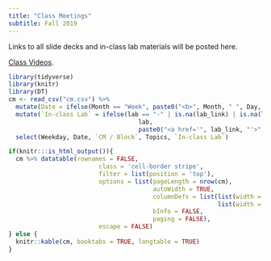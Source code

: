 ```yaml
---
title: "Class Meetings"
subtitle: Fall 2019
---
```


Links to all slide decks and in-class lab materials will be posted here.

[Class Videos](https://echo360.org).

```r
library(tidyverse)
library(knitr)
library(DT)
cm <- read_csv("cm.csv") %>%
  mutate(Date = ifelse(Month == "Week", paste0("<b>", Month, " ", Day, "</b>"), paste(Month, Day))) %>%
  mutate(`In-class Lab` = ifelse(lab == "-" | is.na(lab_link) | is.na(lab_link),
                                    lab,
                                    paste0("<a href='", lab_link, "'>", lab, "</a>"))) %>% 
  select(Weekday, Date, `CM / Block`, Topics, `In-class Lab`)
```

```r
if(knitr:::is_html_output()){
  cm %>% datatable(rownames = FALSE,
                         class = 'cell-border stripe',
                         filter = list(position = 'top'),
                         options = list(pageLength = nrow(cm), 
                                        autoWidth = TRUE,
                                        columnDefs = list(list(width = '300px', targets = c(3)),
                                                          list(width = '20px',  targets = c(0)) ),
                                        bInfo = FALSE,
                                        paging = FALSE),
                         escape = FALSE)
} else {
  knitr::kable(cm, booktabs = TRUE, longtable = TRUE)
}
```